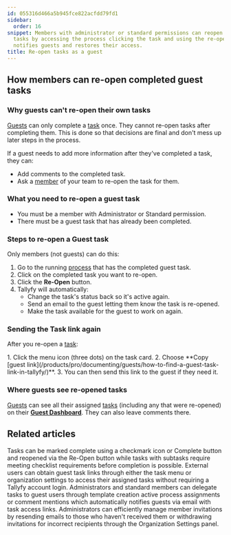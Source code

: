 ```yaml
---
id: 055316d466a5b945fce822acfdd79fd1
sidebar:
  order: 16
snippet: Members with administrator or standard permissions can reopen completed guest
  tasks by accessing the process clicking the task and using the re-open button which
  notifies guests and restores their access.
title: Re-open tasks as a guest
---
```



## How members can re-open completed guest tasks

### Why guests can't re-open their own tasks

[Guests](/products/pro/documenting/guests/) can only complete a [task](/products/pro/tracking-and-tasks/tasks/) once. They cannot re-open tasks after completing them. This is done so that decisions are final and don't mess up later steps in the process.

If a guest needs to add more information after they've completed a task, they can:
- Add comments to the completed task.
- Ask a [member](/products/pro/documenting/members/) of your team to re-open the task for them.

### What you need to re-open a guest task
- You must be a member with Administrator or Standard permission.
- There must be a guest task that has already been completed.

### Steps to re-open a Guest task

Only members (not guests) can do this:
<Steps>
1. Go to the running [process](/products/pro/tracking-and-tasks/processes/) that has the completed guest task.
2. Click on the completed task you want to re-open.
3. Click the **Re-Open** button.
4. Tallyfy will automatically:
   - Change the task's status back so it's active again.
   - Send an email to the guest letting them know the task is re-opened.
   - Make the task available for the guest to work on again.
</Steps>

### Sending the Task link again

After you re-open a [task](/products/pro/tracking-and-tasks/tasks/):

<Steps>
1. Click the menu icon (three dots) on the task card.
2. Choose **Copy [guest link](/products/pro/documenting/guests/how-to-find-a-guest-task-link-in-tallyfy/)**.
3. You can then send this link to the guest if they need it.
</Steps>

### Where guests see re-opened tasks

[Guests](/products/pro/documenting/guests/) can see all their assigned [tasks](/products/pro/tracking-and-tasks/tasks/) (including any that were re-opened) on their **[Guest Dashboard](/products/pro/documenting/guests/how-can-guests-monitor-their-processes-on-tallyfy/)**. They can also leave comments there.

<lite-vimeo videoid="333173184"></lite-vimeo>


## Related articles
<CardGrid>
<LinkTitleCard header="<b>Tasks > Complete or reopen tasks</b>" href="/products/pro/tracking-and-tasks/tasks/how-can-i-complete-or-reopen-tasks-in-tallyfy/" > Tasks can be marked complete using a checkmark icon or Complete button and reopened via the Re-Open button while tasks with subtasks require meeting checklist requirements before completion is possible. </LinkTitleCard>
<LinkTitleCard header="<b>Guests > Get a guest's unique link</b>" href="/products/pro/documenting/guests/how-to-find-a-guest-task-link-in-tallyfy/" > External users can obtain guest task links through either the task menu or organization settings to access their assigned tasks without requiring a Tallyfy account login. </LinkTitleCard>
<LinkTitleCard header="<b>Guests > Assign tasks to guests</b>" href="/products/pro/documenting/guests/how-can-i-assign-tasks-to-guest-users-in-tallyfy/" > Administrators and standard members can delegate tasks to guest users through template creation active process assignments or comment mentions which automatically notifies guests via email with task access links. </LinkTitleCard>
<LinkTitleCard header="<b>Members > Resending or withdrawing invites</b>" href="/products/pro/documenting/members/how-to-resend-or-withdraw-invites-in-tallyfy/" > Administrators can efficiently manage member invitations by resending emails to those who haven't received them or withdrawing invitations for incorrect recipients through the Organization Settings panel. </LinkTitleCard>
</CardGrid>